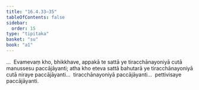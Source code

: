```yaml
---
title: "16.4.33–35"
tableOfContents: false
sidebar:
  order: 15
type: "tipitaka"
basket: "su"
book: "a1"
---
```



<DynamicBreadcrumb />

<Division number="354–356" book="a1" bookNo="15">

<Paragraph number="433" book="a1">
…  Evamevaṃ kho, bhikkhave, appakā te sattā ye tiracchānayoniyā cutā manussesu paccājāyanti; atha kho eteva sattā bahutarā ye tiracchānayoniyā cutā niraye paccājāyanti…  tiracchānayoniyā paccājāyanti…  pettivisaye paccājāyanti.
</Paragraph>
</Division>